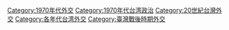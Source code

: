 [[Category:1970年代外交|Category:1970年代外交]]
[[Category:1970年代台湾政治|Category:1970年代台湾政治]]
[[Category:20世紀台灣外交|Category:20世紀台灣外交]]
[[Category:各年代台湾外交|Category:各年代台湾外交]]
[[Category:臺灣戰後時期外交|Category:臺灣戰後時期外交]]